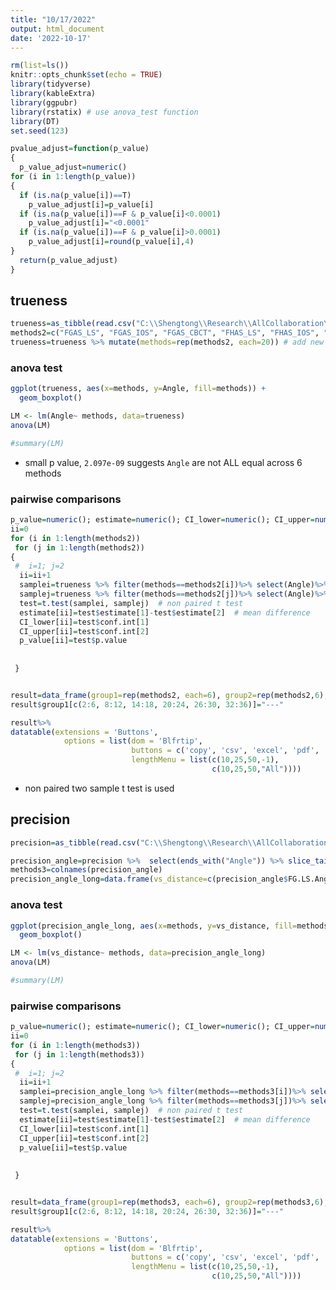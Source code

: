```yaml
---
title: "10/17/2022"
output: html_document
date: '2022-10-17'
---
```



```r
rm(list=ls())
knitr::opts_chunk$set(echo = TRUE)
library(tidyverse)
library(kableExtra)
library(ggpubr)
library(rstatix) # use anova_test function 
library(DT)
set.seed(123)
```


```r
pvalue_adjust=function(p_value)
{
  p_value_adjust=numeric()
for (i in 1:length(p_value))
{
  if (is.na(p_value[i])==T)
    p_value_adjust[i]=p_value[i]
  if (is.na(p_value[i])==F & p_value[i]<0.0001)
    p_value_adjust[i]="<0.0001"
  if (is.na(p_value[i])==F & p_value[i]>0.0001)
    p_value_adjust[i]=round(p_value[i],4)
}
  return(p_value_adjust)
}
```


## trueness

```r
trueness=as_tibble(read.csv("C:\\Shengtong\\Research\\AllCollaboration\\2022\\202210\\Ajitesh\\Final RAW DATA ALL SAMPLES_AS_trueness.csv", header=T))
methods2=c("FGAS_LS", "FGAS_IOS", "FGAS_CBCT", "FHAS_LS", "FHAS_IOS", "FHAS_CBCT")
trueness=trueness %>% mutate(methods=rep(methods2, each=20)) # add new column with unique sample ID's 
```

### anova test 

```r
ggplot(trueness, aes(x=methods, y=Angle, fill=methods)) +
  geom_boxplot()

LM <- lm(Angle~ methods, data=trueness)
anova(LM)

#summary(LM)

```

* small p value, `2.097e-09` suggests `Angle` are not ALL equal across 6 methods


### pairwise comparisons 

```r
p_value=numeric(); estimate=numeric(); CI_lower=numeric(); CI_upper=numeric()
ii=0
for (i in 1:length(methods2))
 for (j in 1:length(methods2))
{
 #  i=1; j=2
  ii=ii+1
  samplei=trueness %>% filter(methods==methods2[i])%>% select(Angle)%>% pull
  samplej=trueness %>% filter(methods==methods2[j])%>% select(Angle)%>% pull
  test=t.test(samplei, samplej)  # non paired t test 
  estimate[ii]=test$estimate[1]-test$estimate[2]  # mean difference 
  CI_lower[ii]=test$conf.int[1]
  CI_upper[ii]=test$conf.int[2]
  p_value[ii]=test$p.value
  
  
 }


result=data_frame(group1=rep(methods2, each=6), group2=rep(methods2,6), mean_difference=round(estimate,2),  CI_lower=round(CI_lower,2),  CI_upper=round(CI_upper,2), p_value=pvalue_adjust(p_value)) 
result$group1[c(2:6, 8:12, 14:18, 20:24, 26:30, 32:36)]="---"

result%>%
datatable(extensions = 'Buttons',
            options = list(dom = 'Blfrtip',
                           buttons = c('copy', 'csv', 'excel', 'pdf', 'print'),
                           lengthMenu = list(c(10,25,50,-1),
                                             c(10,25,50,"All"))))
```

* non paired two sample t test is used 


## precision 



```r
precision=as_tibble(read.csv("C:\\Shengtong\\Research\\AllCollaboration\\2022\\202210\\Ajitesh\\Final RAW DATA ALL SAMPLES_AS_precision.csv", header=T))

precision_angle=precision %>%  select(ends_with("Angle")) %>% slice_tail(n = 191) # the last 191 rows as precision 
methods3=colnames(precision_angle)
precision_angle_long=data.frame(vs_distance=c(precision_angle$FG.LS.Angle, precision_angle$FG.IOS.Angle, precision_angle$FG.CBCT.Angle, precision_angle$FH.LS.Angle, precision_angle$FH.IOS.Angle, precision_angle$FH.CBCT.Angle), methods=rep(methods3, each=191))
```



### anova test 

```r
ggplot(precision_angle_long, aes(x=methods, y=vs_distance, fill=methods)) +
  geom_boxplot()

LM <- lm(vs_distance~ methods, data=precision_angle_long)
anova(LM)

#summary(LM)

```


### pairwise comparisons 

```r
p_value=numeric(); estimate=numeric(); CI_lower=numeric(); CI_upper=numeric()
ii=0
for (i in 1:length(methods3))
 for (j in 1:length(methods3))
{
 #  i=1; j=2
  ii=ii+1
  samplei=precision_angle_long %>% filter(methods==methods3[i])%>% select(vs_distance)%>% pull
  samplej=precision_angle_long %>% filter(methods==methods3[j])%>% select(vs_distance)%>% pull
  test=t.test(samplei, samplej)  # non paired t test 
  estimate[ii]=test$estimate[1]-test$estimate[2]  # mean difference 
  CI_lower[ii]=test$conf.int[1]
  CI_upper[ii]=test$conf.int[2]
  p_value[ii]=test$p.value
  
  
 }


result=data_frame(group1=rep(methods3, each=6), group2=rep(methods3,6), mean_difference=round(estimate,2),  CI_lower=round(CI_lower,2),  CI_upper=round(CI_upper,2), p_value=pvalue_adjust(p_value)) 
result$group1[c(2:6, 8:12, 14:18, 20:24, 26:30, 32:36)]="---"

result%>%
datatable(extensions = 'Buttons',
            options = list(dom = 'Blfrtip',
                           buttons = c('copy', 'csv', 'excel', 'pdf', 'print'),
                           lengthMenu = list(c(10,25,50,-1),
                                             c(10,25,50,"All"))))
```
